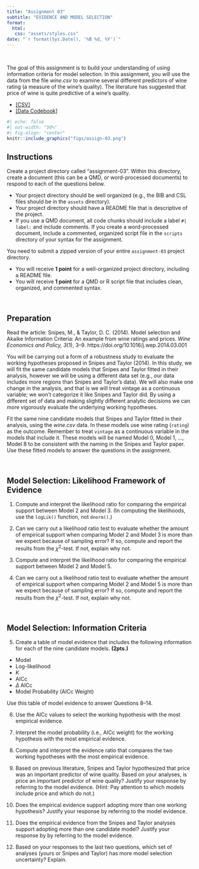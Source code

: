 ```yaml
---
title: "Assignment 03"
subtitle: "EVIDENCE AND MODEL SELECTION"
format:
  html:
   css: "assets/styles.css"
date: "`r format(Sys.Date(), '%B %d, %Y')`"
---
```


<br />

The goal of this assignment is to build your understanding of using information criteria for model selection. In this assignment, you will use the data from the file *wine.csv* to examine several different predictors of wine rating (a measure of the wine's quality). The literature has suggested that price of wine is quite predictive of a wine's quality.

- [[CSV]](https://raw.githubusercontent.com/zief0002/fluffy-ants/main/data/wine.csv)
- [[Data Codebook]](http://zief0002.github.io/fluffy-ants/codebooks/wine.html)


```r
#| echo: false
#| out-width: "50%"
#| fig-align: "center"
knitr::include_graphics("figs/assign-03.png")
```


## Instructions

Create a project directory called "assignment-03". Within this directory, create a document (this can be a QMD, or word-processed documents) to respond to each of the questions below. 

- Your project directory should be well organized (e.g., the BIB and CSL files should be in the `assets` directory).
- Your project directory should have a README file that is descriptive of the project.
- If you use a QMD document, all code chunks should include a label `#| label:` and include comments. If you create a word-processed document, include a commented, organized script file in the `scripts` directory of your syntax for the assignment.

You need to submit a zipped version of your entire `assignment-03` project directory.

- You will receive **1 point** for a well-organized project directory, including a README file.
- You will receive **1 point** for a QMD or R script file that includes clean, organized, and commented syntax.

<br />


## Preparation

Read the article: Snipes, M., &amp; Taylor, D. C. (2014). Model selection and Akaike Information Criteria: An example from wine ratings and prices. *Wine Economics and Policy, 3*(1), 3--9. https://doi.org/10.1016/j.wep.2014.03.001


You will be carrying out a form of a robustness study to evaluate the working hypotheses proposed in Snipes and Taylor (2014). In this study, we will fit the same candidate models that Snipes and Taylor fitted in their analysis, however we will be using a different data set (e.g., our data includes more regions than Snipes and Taylor’s data). We will also make one change in the analysis, and that is we will treat vintage as a continuous variable; we won’t categorize it like Snipes and Taylor did. By using a different set of data and making slightly different analytic decisions we can more vigorously evaluate the underlying working hypotheses.


Fit the same nine candidate models that Snipes and Taylor fitted in their analysis, using the *wine.csv* data. In these models use wine rating (`rating`) as the outcome. Remember to treat `vintage` as a continuous variable in the models that include it. These models will be named Model 0, Model 1, ..., Model 8 to be consistent with the naming in the Snipes and Taylor paper. Use these fitted models to answer the questions in the assignment.

<br />


## Model Selection: Likelihood Framework of Evidence

1. Compute and interpret the likelihood ratio for comparing the empirical support between Model 2 and Model 3. (In computing the likelihoods, use the `logLik()` function, not `dnorm()`.)

2. Can we carry out a likelihood ratio test to evaluate whether the amount of empirical support when comparing Model 2 and Model 3 is more than we expect because of sampling error? If so, compute and report the results from the $\chi^2$-test. If not, explain why not.

3. Compute and interpret the likelihood ratio for comparing the empirical support between Model 2 and Model 5.

4. Can we carry out a likelihood ratio test to evaluate whether the amount of empirical support when comparing Model 2 and Model 5 is more than we expect because of sampling error? If so, compute and report the results from the $\chi^2$-test. If not, explain why not.

<br />


## Model Selection: Information Criteria

5. Create a table of model evidence that includes the following information for each of the nine candidate models. **(2pts.)**

  - Model
  - Log-likelihood
  - *K*
  - AICc
  - $\Delta$ AICc
  - Model Probability (AICc Weight)

Use this table of model evidence to answer Questions 8--14.

6. Use the AICc values to select the working hypothesis with the most empirical evidence.

7. Interpret the model probability (i.e., AICc weight) for the working hypothesis with the most empirical evidence.

8. Compute and interpret the evidence ratio that compares the two working hypotheses with the most empirical evidence.

9. Based on previous literature, Snipes and Taylor hypothesized that price was an important predictor of wine quality. Based on your analyses, is price an important predictor of wine quality? Justify your response by referring to the model evidence. (Hint: Pay attention to which models include price and which do not.)

10. Does the empirical evidence support adopting more than one working hypothesis? Justify your response by referring to the model evidence.

11. Does the empirical evidence from the Snipes and Taylor analyses support adopting more than one candidate model? Justify your response by by referring to the model evidence.

12. Based on your responses to the last two questions, which set of analyses (yours or Snipes and Taylor) has more model selection uncertainty? Explain.

<br />



